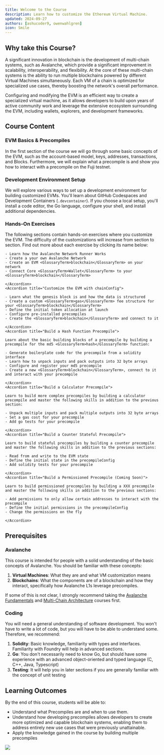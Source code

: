 ```yaml
---
title: Welcome to the Course
description: Learn how to customize the Ethereum Virtual Machine.
updated: 2024-09-27
authors: [ashucoder9, owenwahlgren]
icon: Smile
---
```


## Why take this Course?

A significant innovation in <GlossaryTerm>blockchain</GlossaryTerm> is the development of multi-chain systems, such as <GlossaryTerm>Avalanche</GlossaryTerm>, which provide a significant improvement in scalability, interoperability, and flexibility. At the core of these multi-chain systems is the ability to run multiple blockchains powered by different <GlossaryTerm>Virtual Machines</GlossaryTerm> simultaneously. Each <GlossaryTerm>VM</GlossaryTerm> of a chain is optimized for specialized use cases, thereby boosting the network's overall performance.


Configuring and modifying the <GlossaryTerm>EVM</GlossaryTerm> is an efficient way to create a specialized virtual machine, as it allows developers to build upon years of active community work and leverage the extensive ecosystem surrounding the EVM, including wallets, explorers, and development frameworks.
## Course Content

<Steps>
<Step>

### EVM Basics & Precompiles

In the first section of the course we will go through some basic concepts of the EVM, such as the account-based model, keys, addresses, transactions, and <GlossaryTerm>Block</GlossaryTerm>s. Furthermore, we will explain what a precompile is and show you how to interact with a precompile on the Fuji testnet.
</Step>
<Step>
### Development Environment Setup

We will explore various ways to set up a development environment for building customized EVMs. You'll learn about GitHub Codespaces and Development Containers (`.devcontainer`). If you choose a local setup, you'll install a code editor, the Go language, configure your shell, and install additional dependencies.
</Step>
<Step>
### Hands-On Exercises

The following sections contain hands-on exercises where you customize the EVM. The difficulty of the customizations will increase from section to section. Find out more about each exercise by clicking its name below:

<Accordions>
    <Accordion title="Create your own EVM Blockchain">

    - Learn how the Avalanche Network Runner Works
    - Create a your own Avalanche Network
    - Create an EVM <GlossaryTerm>blockchain</GlossaryTerm> on your network 
    - Connect Core <GlossaryTerm>Wallet</GlossaryTerm> to your <GlossaryTerm>blockchain</GlossaryTerm>

    </Accordion>
    <Accordion title="Customize the EVM with chainConfig">

    - Learn what the genesis block is and how the data is structured
    - Create a custom <GlossaryTerm>gas</GlossaryTerm> fee structure for your <GlossaryTerm>blockchain</GlossaryTerm>
    - Define the initial token allocation at launch
    - Configure pre-installed precompiles
    - Create the <GlossaryTerm>blockchain</GlossaryTerm> and connect to it

    </Accordion>
    <Accordion title="Build a Hash Function Precompile">

    Learn about the basic building blocks of a precompile by building a precompile for the md5 <GlossaryTerm>hash</GlossaryTerm> function:

    - Generate boilerplate code for the precompile from a solidity interface
    - Learn how to unpack inputs and pack outputs into 32 byte arrays
    - Configure and register your md5 precompile
    - Create a new <GlossaryTerm>blockchain</GlossaryTerm>, connect to it and interact with your precompile

    </Accordion>
    <Accordion title="Build a Calculator Precompile">

    Learn to build more complex precompiles by building a calculator precompile and master the following skills in addition to the previous section:
    
    - Unpack multiple inputs and pack multiple outputs into 32 byte arrays
    - Set a gas cost for your precompile
    - Add go tests for your precompile

    </Accordion>
    <Accordion title="Build a Counter Stateful Precompile">

    Learn to build stateful precompiles by building a counter precompile and master the following skills in addition to the previous sections:
    
    - Read from and write to the EVM state
    - Define the initial state in the precompileConfig
    - Add solidity tests for your precompile

    </Accordion>
    <Accordion title="Build a Permissioned Precompile (Coming Soon)">

    Learn to build permissioned precompiles by building a XXX precompile and master the following skills in addition to the previous sections:
    
    - Add permissions to only allow certain addresses to interact with the precompile 
    - Define the initial permissions in the precompileConfig
    - Change the permissions on the fly

    </Accordion>

</Accordions>
</Step>
</Steps>

## Prerequisites

### Avalanche

This course is intended for people with a solid understanding of the basic concepts of Avalanche. You should be familiar with these concepts:

1. **<GlossaryTerm>Virtual Machines</GlossaryTerm>**: What they are and what VM customization means
2. **Blockchains**: What the components are of a <GlossaryTerm>blockchain</GlossaryTerm> and how they interact, specifically how <GlossaryTerm>Avalanche L1</GlossaryTerm>s leverage precompiles.

If some of this is not clear, I strongly recommend taking the [Avalanche Fundamentals](/academy/avalanche-fundamentals) and [Multi-Chain Architecture](/academy/multi-chain-architecture) courses first.

### Coding

You will need a general understanding of software development. You won't have to write a lot of code, but you will have to be able to understand some. Therefore, we recommend:

1. **Solidity**: Basic knowledge, familiarity with types and interfaces. Familiarity with Foundry will help in advanced sections. 
2. **Go**: You don't necessarily need to know Go, but should have some experience with an advanced object-oriented and typed language (C, C++, Java, Typescript)
3. **Testing**: It will help you in later sections if you are generally familiar with the concept of unit testing

## Learning Outcomes

By the end of this course, students will be able to:

- Understand what Precompiles are and when to use them.
- Understand how developing precompiles allows developers to create more optimized and capable <GlossaryTerm>blockchain</GlossaryTerm> systems, enabling them to address entirely new use cases that were previously unattainable.
- Apply the knowledge gained in the course by building multiple precompiles


![](/wolfie/wolfie-hack.png)
